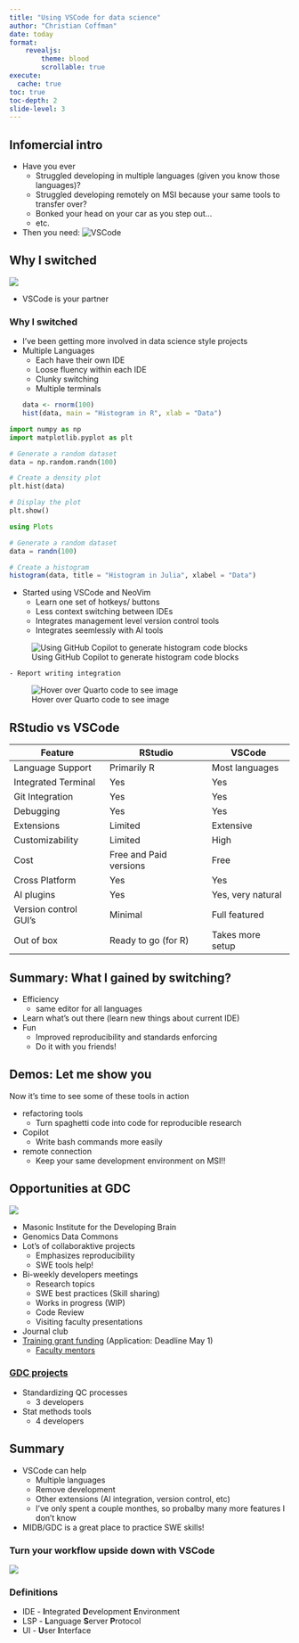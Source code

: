 ```yaml
---
title: "Using VSCode for data science"
author: "Christian Coffman"
date: today
format:
    revealjs:
        theme: blood
        scrollable: true 
execute:
  cache: true
toc: true
toc-depth: 2
slide-level: 3
---
```


## Infomercial intro
- Have you ever 
    - Struggled developing in multiple languages (given you know those languages)?
    - Struggled developing remotely on MSI because your same tools to transfer over?
    - Bonked your head on your car as you step out...
    - etc.
- Then you need:
![VSCode](whyVScodePresentation_files/otherFigures/vscode.jpeg)


## Why I switched 
![](whyVScodePresentation_files/otherFigures/fallPhoto.jpg){fig-align="center"}

- VSCode is your partner 

### Why I switched
- I've been getting more involved in data science style projects
- Multiple Languages
    - Each have their own IDE
    - Loose fluency within each IDE
    - Clunky switching
    - Multiple terminals 
```r
data <- rnorm(100)
hist(data, main = "Histogram in R", xlab = "Data")
```

```python
import numpy as np
import matplotlib.pyplot as plt

# Generate a random dataset
data = np.random.randn(100)

# Create a density plot
plt.hist(data)

# Display the plot
plt.show()
```

```julia
using Plots

# Generate a random dataset
data = randn(100)

# Create a histogram
histogram(data, title = "Histogram in Julia", xlabel = "Data")
```


- Started using VSCode and NeoVim
    - Learn one set of hotkeys/ buttons
    - Less context switching between IDEs
    - Integrates management level version control tools
    - Integrates seemlessly with AI tools

![Using GitHub Copilot to generate histogram code blocks](whyVScodePresentation_files/otherFigures/copilotScreenshot.png)

    - Report writing integration
![Hover over Quarto code to see image](whyVScodePresentation_files/otherFigures/floatOverQuartoImage.png)

## RStudio vs VSCode

| Feature | RStudio | VSCode |
|---------|---------|--------|
| Language Support | Primarily R | Most languages |
| Integrated Terminal | Yes | Yes |
| Git Integration | Yes | Yes |
| Debugging | Yes | Yes |
| Extensions | Limited | Extensive |
| Customizability | Limited | High |
| Cost | Free and Paid versions | Free |
| Cross Platform | Yes | Yes |
| AI plugins | Yes | Yes, very natural |
| Version control GUI's | Minimal | Full featured |
| Out of box | Ready to go (for R) | Takes more setup |



## Summary: What I gained by switching?
- Efficiency
    - same editor for all languages
- Learn what's out there (learn new things about current IDE)
- Fun
    - Improved reproducibility and standards enforcing 
    - Do it with you friends!


## Demos: Let me show you
Now it's time to see some of these tools in action

- refactoring tools
  - Turn spaghetti code into code for reproducible research
- Copilot
  - Write bash commands more easily
- remote connection
  - Keep your same development environment on MSI!!

## Opportunities at GDC
![](whyVScodePresentation_files/otherFigures/GDCLogo.jpg)

- Masonic Institute for the Developing Brain
- Genomics Data Commons
- Lot's of collaboraktive projects
    - Emphasizes reproducibility
    - SWE tools help!
- Bi-weekly developers meetings
    - Research topics
    - SWE best practices (Skill sharing)
    - Works in progress (WIP)
    - Code Review
    - Visiting faculty presentations
- Journal club
- [Training grant funding](https://genomicstraining.cbs.umn.edu/) (Application: Deadline May 1)
    - [Faculty mentors](https://genomicstraining.cbs.umn.edu/faculty-mentors)

### [GDC projects](https://github.com/UMN-GDC)
- Standardizing QC processes
    - 3 developers
- Stat methods tools 
    - 4 developers 


## Summary
- VSCode can help 
    - Multiple languages
    - Remove development
    - Other extensions (AI integration, version control, etc)
    - I've only spent a couple monthes, so probalby many more features I don't know
- MIDB/GDC is a great place to practice SWE skills!

### Turn your workflow upside down with VSCode

![](whyVScodePresentation_files/otherFigures/upsideDown.jpg){fig-align="center"}


### Definitions
- IDE - **I**ntegrated **D**evelopment **E**nvironment
- LSP - **L**anguage **S**erver **P**rotocol
- UI - **U**ser **I**nterface 

